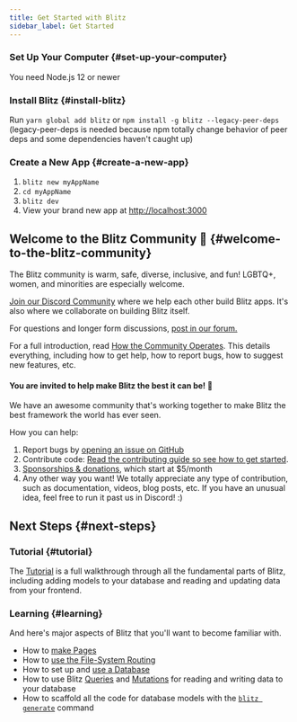 ```yaml
---
title: Get Started with Blitz
sidebar_label: Get Started
---
```


### Set Up Your Computer {#set-up-your-computer}

You need Node.js 12 or newer

### Install Blitz {#install-blitz}

Run `yarn global add blitz` or `npm install -g blitz --legacy-peer-deps`
(legacy-peer-deps is needed because npm totally change behavior of peer
deps and some dependencies haven't caught up)

### Create a New App {#create-a-new-app}

1. `blitz new myAppName`
2. `cd myAppName`
3. `blitz dev`
4. View your brand new app at
   [http://localhost:3000](http://localhost:3000)

## Welcome to the Blitz Community 👋 {#welcome-to-the-blitz-community}

The Blitz community is warm, safe, diverse, inclusive, and fun! LGBTQ+,
women, and minorities are especially welcome.

[Join our Discord Community](https://discord.blitzjs.com) where we help
each other build Blitz apps. It's also where we collaborate on building
Blitz itself.

For questions and longer form discussions,
[post in our forum.](https://github.com/blitz-js/blitz/discussions)

For a full introduction, read
[How the Community Operates](./how-the-community-operates). This details
everything, including how to get help, how to report bugs, how to suggest
new features, etc.

#### You are invited to help make Blitz the best it can be! 🤝

We have an awesome community that's working together to make Blitz the
best framework the world has ever seen.

How you can help:

1. Report bugs by
   [opening an issue on GitHub](https://github.com/blitz-js/blitz/issues/new/choose)
1. Contribute code:
   [Read the contributing guide so see how to get started](./contributing).
1. [Sponsorships & donations](https://github.com/blitz-js/blitz#sponsors-and-donations),
   which start at $5/month
1. Any other way you want! We totally appreciate any type of contribution,
   such as documentation, videos, blog posts, etc. If you have an unusual
   idea, feel free to run it past us in Discord! :)

## Next Steps {#next-steps}

### Tutorial {#tutorial}

The [Tutorial](./tutorial) is a full walkthrough through all the
fundamental parts of Blitz, including adding models to your database and
reading and updating data from your frontend.

### Learning {#learning}

And here's major aspects of Blitz that you'll want to become familiar
with.

- How to [make Pages](./pages)
- How to [use the File-System Routing](./routing)
- How to set up and [use a Database](./database-overview)
- How to use Blitz [Queries](./query-resolvers) and
  [Mutations](./mutation-resolvers) for reading and writing data to your
  database
- How to scaffold all the code for database models with the
  [`blitz generate`](./cli-generate) command
